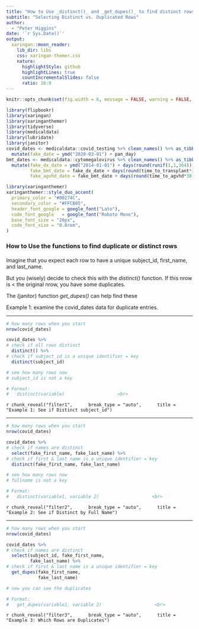 ```yaml
---
title: "How to Use _distinct()_ and _get_dupes()_ to find distinct rows"
subtitle: "Selecting Distinct vs. Duplicated Rows"  
author: 
  - "Peter Higgins"
date: '`r Sys.Date()`'
output:
  xaringan::moon_reader:
    lib_dir: libs
    css: xaringan-themer.css
    nature:
      highlightStyle: github
      highlightLines: true
      countIncrementalSlides: false
      ratio: 16:9
---
```


```r
knitr::opts_chunk$set(fig.width = 6, message = FALSE, warning = FALSE, comment = "", cache = FALSE, fig.retina = 3)

library(flipbookr)
library(xaringan)
library(xaringanthemer)
library(tidyverse)
library(medicaldata)
library(lubridate)
library(janitor)
covid_dates <- medicaldata::covid_testing %>% clean_names() %>% as_tibble() %>% 
  mutate(fake_date = ymd("2020-03-01") + pan_day)
bmt_dates <- medicaldata::cytomegalovirus %>% clean_names() %>% as_tibble() %>% 
  mutate(fake_dx_date = ymd("2014-01-01") + days(round(runif(1,1,364))),
         fake_bmt_date = fake_dx_date + days(round(time_to_transplant*30)),
         fake_agvhd_date = fake_bmt_date + days(round(time_to_agvhd*30)))

```

```r
library(xaringanthemer)
xaringanthemer::style_duo_accent(
  primary_color = "#00274C",
  secondary_color = "#FFCB05",
  header_font_google = google_font("Lato"),
  code_font_google   = google_font("Roboto Mono"),
  base_font_size = "20px",
  code_font_size = "0.8rem",
)
```

### How to Use the functions to find duplicate or distinct rows

#### 

Imagine that you expect each row to have a unique subject_id, first_name, and last_name.

But you (wisely) decide to check this with the _distinct()_ function. If this nrow is < the original nrow, you have some duplicates.

The {janitor} function _get_dupes()_ can help find these

Example 1: examine the covid_dates data for duplicate entries.


---

```r
# how many rows when you start
nrow(covid_dates) 

covid_dates %>% 
# check if all rows distinct
  distinct() %>% 
# check if subject_id is a unique identifier = key
  distinct(subject_id)

# see how many rows now
# subject_id is not a key

# Format:
#   distinct(variable)                    <br>
```

`r chunk_reveal("filter1", 
    break_type = "auto", 
    title = "Example 1: See if Distinct subject_id")`

---

```r
# how many rows when you start
nrow(covid_dates) 

covid_dates %>% 
# check if names are distinct
  select(fake_first_name, fake_last_name) %>% 
# check if first & last name is a unique identifier = key
  distinct(fake_first_name, fake_last_name)

# see how many rows now
# fullname is not a key

# Format:
#   distinct(variable1, variable 2)                    <br>
```

`r chunk_reveal("filter2", 
    break_type = "auto", 
    title = "Example 2: See if Distinct by Full Name")`


---

```r
# how many rows when you start
nrow(covid_dates) 

covid_dates %>% 
# check if names are distinct
  select(subject_id, fake_first_name, 
         fake_last_name) %>% 
# check if first & last name is a unique identifier = key
  get_dupes(fake_first_name, 
            fake_last_name)

# now you can see the duplicates

# Format:
#   get_dupes(variable1, variable 2)                    <br>
```

`r chunk_reveal("filter3", 
    break_type = "auto", 
    title = "Example 3: Which Rows are Duplicates")`
